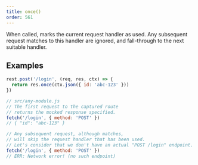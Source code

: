 ```yaml
---
title: once()
order: 561
---
```


When called, marks the current request handler as used. Any subsequent request matches to this handler are ignored, and fall-through to the next suitable handler.

## Examples

```js showLineNumbers focusedLines=2
rest.post('/login', (req, res, ctx) => {
  return res.once(ctx.json({ id: 'abc-123' }))
})
```

```js showLineNumbers
// src/any-module.js
// The first request to the captured route
// returns the mocked response specified.
fetch('/login', { method: 'POST' })
// { "id": "abc-123" }

// Any subsequent request, although matches,
// will skip the request handler that has been used.
// Let's consider that we don't have an actual "POST /login" endpoint.
fetch('/login', { method: 'POST' })
// ERR: Network error! (no such endpoint)
```
